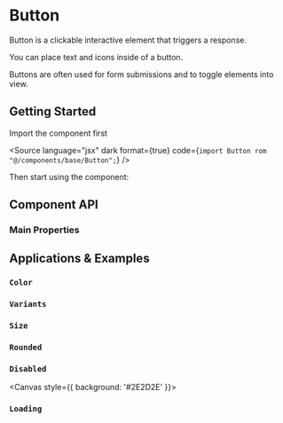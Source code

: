 

<Meta of={ButtonStories} />

# Button

Button is a clickable interactive element that triggers a response.

You can place text and icons inside of a button.

Buttons are often used for form submissions and to toggle elements into view.

## <a id="getting-started"></a>Getting Started

Import the component first

<Source
  language="jsx"
  dark
  format={true}
  code={`import Button rom "@/components/base/Button";`}
/>

Then start using the component:

<Canvas>
  <Story of={ButtonStories.Default} />
</Canvas>

## <a id="component-api"></a>Component API

### Main Properties

<ArgsTable of={Button} />

## <a id="applications-examples"></a>Applications & Examples

### <a id="color-variant"></a>`Color`

<Canvas>
  <Story of={ButtonStories.Default} />
  <Story of={ButtonStories.Primary} />
  <Story of={ButtonStories.Danger} />

</Canvas>

### <a id="type-variant"></a>`Variants`

<Canvas>
  <Story of={ButtonStories.Default} />
  <Story of={ButtonStories.Outline} />
  <Story of={ButtonStories.Dashed} />
</Canvas>

### <a id="size-variant"></a>`Size`

<Canvas>
  <Story of={ButtonStories.Large} />
  <Story of={ButtonStories.Medium} />
  <Story of={ButtonStories.Small} />
</Canvas>

### <a id="size-variant"></a>`Rounded`

<Canvas>
  <Story of={ButtonStories.Rounded} />
</Canvas>

### <a id="size-variant"></a>`Disabled`

<Canvas style={{ background: '#2E2D2E' }}>
  <Story of={ButtonStories.Disabled} />
</Canvas>

### <a id="size-variant"></a>`Loading`

<Canvas>
  <Story of={ButtonStories.Loading} />
</Canvas>

